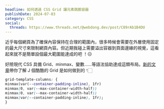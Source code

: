 ```yaml
---
headline: 如何透過 CSS Grid 讓元素跳脫容器
publishDate: 2024-07-03
category: CSS
social:
  threads: https://www.threads.net/@webdong.dev/post/C89rAb1B4DU
---
```


近乎每個網頁為了確保內容保持在合理的範圍內，很多時候會需要在外層使用固定的最大尺寸來限制網頁內容。但近期我碰上需要溢出容器到頁面邊緣的視覺，這看起來就不是簡單設個最大範圍能達成的吧 ！☹

好險現代 CSS 具備 Grid、minmax、變數……等語法協助達成這類布局。[新的文章](https://www.webdong.dev/post/how-to-escape-container-by-using-css-grid/)帶你了解 J 個酷酷的 Grid 是如何做到的 👇🏻

```css
grid-template-columns: {
minmax(var(--container-padding-inline), 1fr)
minmax(0, var(--max-container-width-half))
minmax(0, var(--max-container-width-half))
minmax(var(--container-padding-inline), 1fr);
}
```
